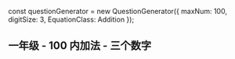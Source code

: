 
const questionGenerator = new QuestionGenerator({
	maxNum: 100,
	digitSize: 3,
	EquationClass: Addition
});

<Meta title="一年级/100内/加法/三个数字" parameters={defaultDocParams()} />

## 一年级 - 100 内加法 - 三个数字

<Canvas className="custom-docs-story">
	<QuizContainer questionGenerator={questionGenerator} />
</Canvas>

